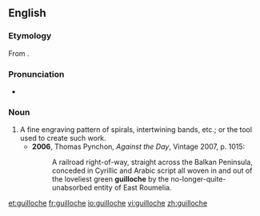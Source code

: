 ==English==
{{wikipedia}}

===Etymology===
From {{etyl|fr}} {{term|guilloche|lang=fr}}.

===Pronunciation===
* {{IPA|/ɡɪˈlɒʃ/}}

===Noun===
{{en-noun}}

# A fine engraving pattern of spirals, intertwining bands, etc.; or the tool used to create such work.
#* '''2006''', Thomas Pynchon, ''Against the Day'', Vintage 2007, p. 1015:
#*: A railroad right-of-way, straight across the Balkan Peninsula, conceded in Cyrillic and Arabic script all woven in and out of the loveliest green '''guilloche''' by the no-longer-quite-unabsorbed entity of East Roumelia.

[[et:guilloche]]
[[fr:guilloche]]
[[io:guilloche]]
[[vi:guilloche]]
[[zh:guilloche]]
